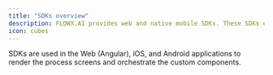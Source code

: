 ```yaml
---
title: "SDKs overview"
description: FLOWX.AI provides web and native mobile SDKs. These SDKs enable developers to create applications that can be displayed in a browser, embedded in an internet banking interface, or in a mobile banking app. The SDKs automatically generate the user interface (UI) based on the business process and data points created by a business analyst, reducing the need for UX/UI expertise.
icon: cubes
---
```


SDKs are used in the Web (Angular), iOS, and Android applications to render the process screens and orchestrate the custom components.


<CardGroup>
<Card title = "Web SDK (Angular renderer)" icon = "computer"></Card>
<Card title = "iOS SDK" icon = "apple"></Card>
<Card title = "Android SDK" icon = "android"></Card>
</CardGroup>